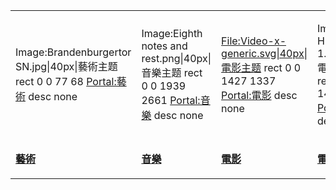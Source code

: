 {| width="100%" border="0" cellpadding="6" cellspacing="6" style="border: 1px solid none; text-align:center; padding:0.3em; background-color: transparent"
| style="width:10%;"|<imagemap>
Image:Brandenburgertor SN.jpg|40px|藝術主题
rect 0 0 77 68 [[Portal:藝術|Portal:藝術]]
desc none
</imagemap>
| style="width:10%;"|<imagemap>
Image:Eighth notes and rest.png|40px|音樂主题
rect 0 0 1939 2661 [[Portal:音樂|Portal:音樂]]
desc none
</imagemap>
| style="width:10%;"|<imagemap>
File:Video-x-generic.svg|40px|電影主题
rect 0 0 1427 1337 [[Portal:電影|Portal:電影]]
desc none
</imagemap>
| style="width:10%;"|<imagemap>
Image:Braun HF 1.jpg|40px|電視主题
rect 0 0 1427 1337 [[Portal:電視|Portal:電視]]
desc none
</imagemap>
| style="width:10%;"|<imagemap>
Image:Wikipe-tan without body.png|40px|動漫主题
rect 0 0 1427 1337 [[Portal:動漫|Portal:動漫]]
desc none
</imagemap>
| style="width:10%;"|<imagemap>
Image:Lijianggucheng.jpg|40px|世界遺產主题
rect 0 0 1427 1337 [[Portal:世界遺產|Portal:世界遺產]]
desc none
</imagemap>
| style="width:10%;"|<imagemap>
File:Diploma icon.png|40px|大學主题
rect 0 0 1427 1337 [[Portal:大學|Portal:大學]]
desc none
</imagemap>
|-
|'''[[Portal:藝術|藝術]]'''
|'''[[Portal:音乐|音樂]]'''
|'''[[Portal:电影|電影]]'''
|'''[[Portal:電視|電視]]'''
|'''[[Portal:動漫|動漫]]'''
|'''[[Portal:世界遗产|世界遺產]]'''
|'''[[Portal:大学|大學]]'''
|}